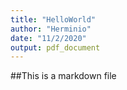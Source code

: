 ```yaml
---
title: "HelloWorld"
author: "Herminio"
date: "11/2/2020"
output: pdf_document
---
```


##This is a markdown file



